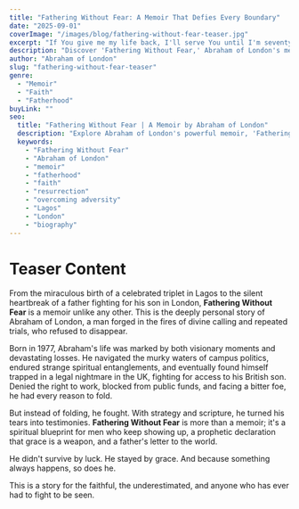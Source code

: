 ```yaml
---
title: "Fathering Without Fear: A Memoir That Defies Every Boundary"
date: "2025-09-01"
coverImage: "/images/blog/fathering-without-fear-teaser.jpg"
excerpt: "If You give me my life back, I'll serve You until I'm seventy-five. This was the desperate prayer of an eight-year-old boy who died and miraculously came back. But some promises demand a price far greater than one can imagine."
description: "Discover 'Fathering Without Fear,' Abraham of London's memoir of resurrection, unyielding purpose, and fathering against all odds."
author: "Abraham of London"
slug: "fathering-without-fear-teaser"
genre: 
  - "Memoir"
  - "Faith"
  - "Fatherhood"
buyLink: ""
seo:
  title: "Fathering Without Fear | A Memoir by Abraham of London"
  description: "Explore Abraham of London's powerful memoir, 'Fathering Without Fear,' a story of relentless resurrection, unyielding purpose, and fathering against all odds."
  keywords: 
    - "Fathering Without Fear"
    - "Abraham of London"
    - "memoir"
    - "fatherhood"
    - "faith"
    - "resurrection"
    - "overcoming adversity"
    - "Lagos"
    - "London"
    - "biography"
---
```

# Teaser Content
From the miraculous birth of a celebrated triplet in Lagos to the silent heartbreak of a father fighting for his son in London, **Fathering Without Fear** is a memoir unlike any other. This is the deeply personal story of Abraham of London, a man forged in the fires of divine calling and repeated trials, who refused to disappear.

Born in 1977, Abraham's life was marked by both visionary moments and devastating losses. He navigated the murky waters of campus politics, endured strange spiritual entanglements, and eventually found himself trapped in a legal nightmare in the UK, fighting for access to his British son. Denied the right to work, blocked from public funds, and facing a bitter foe, he had every reason to fold.

But instead of folding, he fought. With strategy and scripture, he turned his tears into testimonies. **Fathering Without Fear** is more than a memoir; it's a spiritual blueprint for men who keep showing up, a prophetic declaration that grace is a weapon, and a father's letter to the world.

He didn't survive by luck. He stayed by grace. And because something always happens, so does he.

This is a story for the faithful, the underestimated, and anyone who has ever had to fight to be seen.